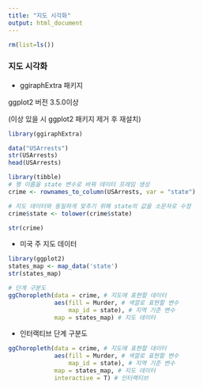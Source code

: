 ```yaml
---
title: "지도 시각화"
output: html_document
---
```


```r
rm(list=ls())
```

### 지도 시각화

-   ggiraphExtra 패키지

ggplot2 버전 3.5.0이상

(이상 있을 시 ggplot2 패키지 제거 후 재설치)

```r
library(ggiraphExtra)
```

```r
data("USArrests")
str(USArrests)
head(USArrests)
```

```r
library(tibble)
# 행 이름을 state 변수로 바꿔 데이터 프레임 생성
crime <- rownames_to_column(USArrests, var = "state")

# 지도 데이터와 동일하게 맞추기 위해 state의 값을 소문자로 수정
crime$state <- tolower(crime$state)

str(crime)
```

-   미국 주 지도 데이터

```r
library(ggplot2)
states_map <- map_data('state')
str(states_map)
```

```r
# 단계 구분도
ggChoropleth(data = crime, # 지도에 표현할 데이터
             aes(fill = Murder, # 색깔로 표현할 변수
                 map_id = state), # 지역 기준 변수
             map = states_map) # 지도 데이터
```

-   인터랙티브 단계 구분도

```r
ggChoropleth(data = crime, # 지도에 표현할 데이터
             aes(fill = Murder, # 색깔로 표현할 변수
                 map_id = state), # 지역 기준 변수
             map = states_map, # 지도 데이터
             interactive = T) # 인터랙티브
```

